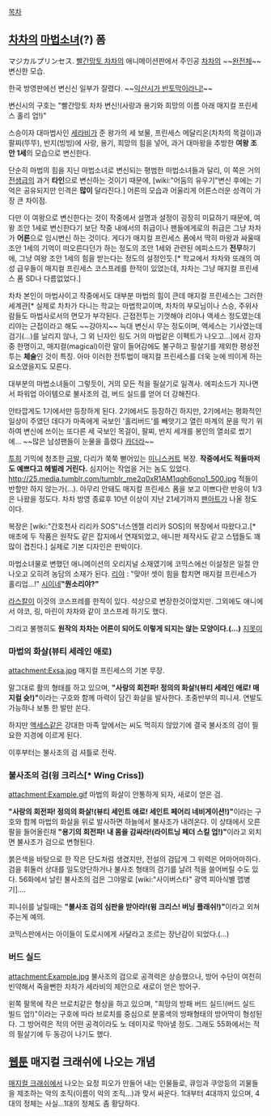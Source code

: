 [[목차]]

== [[차차]]의 [[마법소녀]](?) 폼 ==
マジカルプリンセス. [[빨간망토 차차]]의 애니메이션판에서 주인공 [[차차]]의 ~~[[완전체]]~~변신한 모습.

{{{#!html
<embed src='http://serviceapi.nmv.naver.com/flash/NFPlayer.swf?vid=F9D5BAA8C3E8F4AD71C42484A2839AEA515A&outKey=V123440249da872da270267f2f9897408c13fb1b91da88dab9fc067f2f9897408c13f' wmode='transparent' width='500' height='408' allowScriptAccess='always' name='NFPlayer35539' id='NFPlayer35539' allowFullScreen='true' type='application/x-shockwave-flash' />
}}}
한국 방영판에선 변신신 일부가 잘렸다. ~~[http://youtu.be/roYdY-IGVTU?t=2m2s 익산시가 반토막이라니!]~~

변신시의 구호는 "빨간망토 차차 변신!(사랑과 용기와 희망의 이름 아래 매지컬 프린세스 홀리 업!)"

스승이자 대마법사인 [[세라비]]가 준 왕가의 세 보물, 프린세스 메달리온(차차의 목걸이)과 팔찌(뚜뚜), 반지(빙빙)에 사랑, 용기, 희망의 힘을 넣어, 과거 대마왕을 추방한 '''여왕 조안 1세'''의 모습으로 변신한다.

단순히 마법의 힘을 지닌 마법소녀로 변신되는 평범한 마법소녀들과 달리, 이 쪽은 거의 [[전생]]급의 과거 '''타인'''으로 변신하는 것이기 때문에, [wiki:"어둠의 유우기"변신 후에는 기억은 공유되지만 인격은 '''많이''' 달라진다.] 어른의 모습과 어울리게 어른스러운 성격이 가장 큰 차이점.

다만 이 여왕으로 변신한다는 것이 작중에서 설명과 설정이 굉장히 미묘하기 때문에, 여왕 조안 1세로 변신한다기 보단 작중 내에서의 취급이나 팬들에게로의 취급은 그냥 차차가 '''어른'''으로 임시변신 하는 것이다. 게다가 매지컬 프린세스 폼에서 딱히 마왕과 싸울때 조안 1세의 기억이 떠오른다던가 하는 정도의 조안 1세와 관련된 에피소드가 '''전무'''하기에, 그냥 여왕 조안 1세의 힘을 받는다는 정도의 설정인듯.[* 학교에서 차차와 또래의 여성 급우들이 매지컬 프린세스 코스프레를 한적이 있었는데, 차차는 그냥 매지컬 프린세스 폼 SD나 다름없었다.]

차차 본인이 마법사이고 작중에서도 대부분 마법의 힘이 큰데 매지컬 프린세스는 그러한 세계관[* 실제로 차차가 다니는 학교는 마법학교이며, 차차의 부모님이나 스승, 주위사람들도 마법사로서의 면모가 부각된다. 근접전투는 기껏해야 리야나 액세스 정도였는데 리야는 근접이라고 해도 ~~강아지~~ 늑대 변신시 무는 정도이며, 액세스는 기사였는데 검기(...)를 날리지 않나, 그 외 닌자인 링도 거의 마법같은 이펙트가 나오고...]에서 강자중 한명이고, 매지컬(magical)이란 말이 들어감에도 불구하고 필살기를 제외한 평상전투는 '''체술'''인 것이 특징. 아마 이러한 전투법이 매지컬 프린세스를 더욱 눈에 띄이게 하는 요소였을지도 모른다.

대부분의 마법소녀들이 그렇듯이, 거의 모든 적을 필살기로 일격사. 에피소드가 지나면서 파워업 아이템으로 불사조의 검, 버드 실드를 얻어 더 강해진다.

안타깝게도 1기에서만 등장하게 된다. 2기에서도 등장하긴 하지만, 2기에서는 평화적인 일상이 주였던 데다가 마족에게 국보인 '홀리버드'를 빼앗기고 열린 마계의 문을 막기 위하여 변신에 쓰이는 또다른 세 국보인 목걸이, 팔찌, 반지 세개를 봉인의 열쇠로 썼기에... ~~많은 남성팬들이 눈물을 흘렸다 [[카더라]]~~

[[투희]] 기믹에 청초한 [[금발]], 다리가 쭉쭉 뻗어있는 [[미니스커트]] 복장. '''작중에서도 적들마저도 예쁘다고 헤벌레 거린다.''' 심지어는 작업을 거는 놈도 있었다.
http://25.media.tumblr.com/tumblr_me2q0xR1AM1qgh6ono1_500.jpg
적들이 반할만 하지 않는가(...). 아무리 안돼도 매지컬 프린세스 폼을 보고 이쁘다란 반응이 1/3은 나왔을 정도다. 차차 방영 종료후 10년 이상이 지난 21세기까지 [[팬아트]]가 나올 정도이다.

복장은 [wiki:"간호천사 리리카 SOS"너스엔젤 리리카 SOS]의 복장에서 따왔다고.[* 애초에 두 작품은 원작도 같은 잡지에서 연재되었고, 애니판 제작사도 같고 스탭들도 꽤 많이 겹친다.] 실제로 기본 디자인은 판박이다.

마법소녀물로 변했던 애니메이션의 오리지널 소재였기에 코믹스에선 이설정은 일절 안나오고 오히려 농담의 소재가 된다. [[리야]] : "맞아! 셋이 힘을 합치면 매지컬 프린세스가 홀리업...!" [[시이네]]'''"뭔소리야?"'''

[[라스칼]]이 이것의 코스프레를 한적이 있다. 석상으로 변장한것이었지만. 그외에도 애니에서 야코, 링, 마린이 차차와 같이 코스프레 하기도 했다.

그리고 불행히도 '''원작의 차차는 어른이 되어도 이렇게 되지는 않는 모양이다.(…)''' [[지못미]]
=== 마법의 화살(뷰티 세레인 애로) ===

attachment:Exsa.jpg
매지컬 프린세스의 기본 무장. 


말그대로 활의 형태를 하고 있으며, '''"사랑의 회전파! 정의의 화살!(뷰티 세레인 애로! 매지컬 슛!)"'''이라는 구호와 함께 마력이 담긴 화살을 발사한다. 초중반부의 피니셔. 연발도 가능하나 보통 한 발만 쏜다.

하지만 [[액세스]]같은 강대한 마족 앞에서는 씨도 먹히지 않았기에 결국 불사조의 검이 필요한 지경에 이르게 된다.

이후부터는 불사조의 검 셔틀로 전락. 

=== 불사조의 검(윙 크리스[* Wing Criss]) ===

attachment:Example.gif
마법의 화살이 안통하게 되자, 새로이 얻은 검.

'''"사랑의 회전파! 정의의 화살!(뷰티 세인트 애로! 세인트 페어리 네비게이션!)"'''이라는 구호와 함께 마법의 화살을 위로 발사하면 하늘에서 불사조가 내려온다. 이 상태에서 오른팔을 들어올린채 '''"용기의 회전파! 내 몸을 감싸라!(라이트닝 페더 스킬 업!)"'''이라고 외치면 불사조가 검으로 변형된다.

붉은색을 바탕으로 한 작은 단도처럼 생겼지만, 전설의 검답게 그 위력은 어마어마하다. 검을 휘둘러 상대를 일도양단하거나 불사조 형태의 검기를 날려 적을 쓸어버릴 수도 있다. 56화에서 날린 불사조의 검은 그야말로 [wiki:"사이버스타" 광역 피아식별 맵병기]....

피니쉬를 날릴때는 '''"불사조 검의 심판을 받아라!(윙 크리스! 버닝 플래쉬!)"'''이라고 외쳐주는게 예의. 

코믹스판에서는 아이들이 도로시에게 사달라고 조르는 장난감이 되었다.(...)

=== 버드 실드 ===
attachment:Example.jpg
불사조의 검으로 공격력은 상승했으나, 방어 수단이 여전히 빈약해서 죽을뻔한 차차가 세라비의 제안으로 새로이 얻은 방어구.

왼쪽 팔목에 작은 브로치같은 형상을 하고 있으며, "희망의 방패 버드 실드!(버드 실드 빌드 업!)"이라는 구호에 따라 브로치를 중심으로 분홍색의 방패형태의 방어막이 형성된다. 그 방어력은 적의 어떤 공격이라도 노 데미지로 막아낼 정도. 그래도 55화에서는 적의 필살기에 두 동강이 나기도 했다.

== [[웹툰]] 매지컬 크래쉬에 나오는 개념 ==
[[매지컬 크래쉬]]에서 나오는 요정 피오가 만들어 내는 인물들로, 큐잉과 쿠앙등의 괴물들을 제조하는 악의 조직(이름이 악의 조직...)과 맞서 싸운다. 1대부터 4대까지 있으며, 4대의 정체는 사실...1대의 정체도 좀 황당하다.

